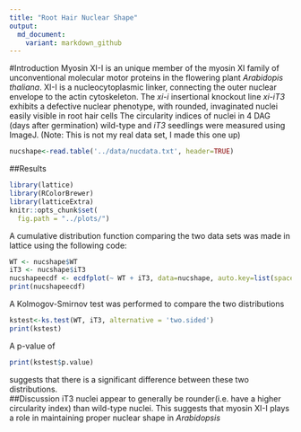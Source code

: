 ---
title: "Root Hair Nuclear Shape"
output:   
  md_document:
    variant: markdown_github
---
#Introduction
Myosin XI-I is an unique member of the myosin XI family of unconventional molecular motor proteins in the flowering plant *Arabidopis thaliana*.  XI-I is a nucleocytoplasmic linker, connecting the outer nuclear envelope to the actin cytoskeleton.  The *xi-i* insertional knockout line *xi-iT3* exhibits a defective nuclear phenotype, with rounded, invaginated nuclei easily visible in root hair cells
The circularity indices of nuclei in 4 DAG (days after germination) wild-type and *iT3* seedlings were measured using ImageJ.  (Note: This is not my real data set, I made this one up)
```{r}
nucshape<-read.table('../data/nucdata.txt', header=TRUE)

```
##Results
```{r}
library(lattice)
library(RColorBrewer)
library(latticeExtra)
knitr::opts_chunk$set(
  fig.path = "../plots/")
```

A cumulative distribution function comparing the two data sets was made in lattice using the following code:
```{r nuc_shape_ecdf}
WT <- nucshape$WT
iT3 <- nucshape$iT3
nucshapeecdf <- ecdfplot(~ WT + iT3, data=nucshape, auto.key=list(space='right'))
print(nucshapeecdf)
```


A Kolmogov-Smirnov test was performed to compare the two distributions
```{r}
kstest<-ks.test(WT, iT3, alternative = 'two.sided')
print(kstest)
```
A p-value of 
```{r, echo=FALSE}
print(kstest$p.value)
```
suggests that there is a significant difference between these two distributions.  
##Discussion
iT3 nuclei appear to generally be rounder(i.e. have a higher circularity index) than wild-type nuclei.  This suggests that myosin XI-I plays a role in maintaining proper nuclear shape in *Arabidopsis*